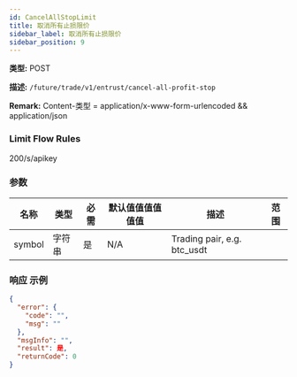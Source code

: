 ```yaml
---
id: CancelAllStopLimit
title: 取消所有止损限价
sidebar_label: 取消所有止损限价
sidebar_position: 9
---
```


**类型:** POST

**描述:** `/future/trade/v1/entrust/cancel-all-profit-stop`

**Remark:** Content-类型 = application/x-www-form-urlencoded && application/json

### Limit Flow Rules

200/s/apikey

### 参数

| 名称   | 类型   | 必需 | 默认值值值值值值 | 描述                 | 范围 |
| ------ | ------ | --------- | ------- | --------------------------- | ------ |
| symbol | 字符串 | 是      | N/A     | Trading pair, e.g. btc_usdt |        |

### 响应 示例

```json title="响应"
{
  "error": {
    "code": "",
    "msg": ""
  },
  "msgInfo": "",
  "result": 是,
  "returnCode": 0
}
```
